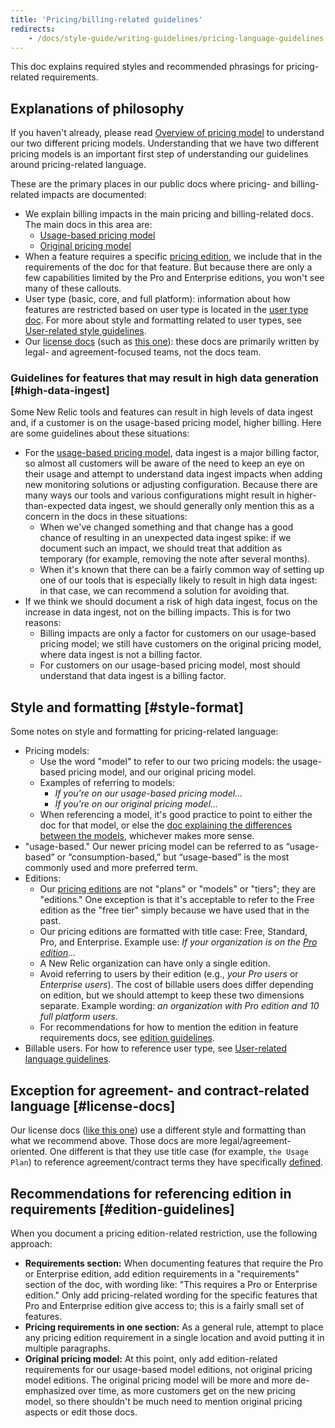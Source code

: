 ```yaml
---
title: 'Pricing/billing-related guidelines'
redirects: 
    - /docs/style-guide/writing-guidelines/pricing-language-guidelines
---
```


This doc explains required styles and recommended phrasings for pricing-related requirements.

## Explanations of philosophy

If you haven't already, please read [Overview of pricing model](/docs/accounts/original-accounts-billing/original-product-based-pricing/overview-changes-pricing-user-model) to understand our two different pricing models. Understanding that we have two different pricing models is an important first step of understanding our guidelines around pricing-related language.

These are the primary places in our public docs where pricing- and billing-related impacts are documented:

* We explain billing impacts in the main pricing and billing-related docs. The main docs in this area are:
  * [Usage-based pricing model](/docs/accounts/accounts-billing/new-relic-one-pricing-billing/new-relic-one-pricing-billing/)
  * [Original pricing model](/docs/accounts/original-accounts-billing/product-pricing/product-based-pricing)
* When a feature requires a specific [pricing edition](/docs/accounts/accounts-billing/new-relic-one-pricing-billing/new-relic-one-pricing-billing/#editions), we include that in the requirements of the doc for that feature. But because there are only a few capabilities limited by the Pro and Enterprise editions, you won't see many of these callouts.
* User type (basic, core, and full platform): information about how features are restricted based on user type is located in the [user type doc](/docs/accounts/accounts-billing/new-relic-one-user-management/user-type). For more about style and formatting related to user types, see [User-related style guidelines](/docs/style-guide/word-choice/user-related-language-guidelines).
* Our [license docs](https://docs.newrelic.com/docs/licenses) (such as [this one](/docs/licenses/license-information/usage-plans/new-relic-one-usage-plan-descriptions)): these docs are primarily written by legal- and agreement-focused teams, not the docs team.

### Guidelines for features that may result in high data generation [#high-data-ingest]

Some New Relic tools and features can result in high levels of data ingest and, if a customer is on the usage-based pricing model, higher billing. Here are some guidelines about these situations:

* For the [usage-based pricing model](/docs/accounts/original-accounts-billing/original-product-based-pricing/overview-pricing-models), data ingest is a major billing factor, so almost all customers will be aware of the need to keep an eye on their usage and attempt to understand data ingest impacts when adding new monitoring solutions or adjusting configuration. Because there are many ways our tools and various configurations might result in higher-than-expected data ingest, we should generally only mention this as a concern in the docs in these situations:
  * When we've changed something and that change has a good chance of resulting in an unexpected data ingest spike: if we document such an impact, we should treat that addition as temporary (for example, removing the note after several months).
  * When it's known that there can be a fairly common way of setting up one of our tools that is especially likely to result in high data ingest: in that case, we can recommend a solution for avoiding that.
* If we think we should document a risk of high data ingest, focus on the increase in data ingest, not on the billing impacts. This is for two reasons:
  * Billing impacts are only a factor for customers on our usage-based pricing model; we still have customers on the original pricing model, where data ingest is not a billing factor.
  * For customers on our usage-based pricing model, most should understand that data ingest is a billing factor.

## Style and formatting [#style-format]

Some notes on style and formatting for pricing-related language:

* Pricing models:
  * Use the word "model" to refer to our two pricing models: the usage-based pricing model, and our original pricing model.
  * Examples of referring to models:
    * _If you're on our usage-based pricing model..._
    * _If you're on our original pricing model..._
  * When referencing a model, it's good practice to point to either the doc for that model, or else the [doc explaining the differences between the models](/docs/accounts/original-accounts-billing/original-product-based-pricing/overview-changes-pricing-user-model/#pricing-user-table), whichever makes more sense.
* "usage-based." Our newer pricing model can be referred to as “usage-based” or “consumption-based,” but “usage-based” is the most commonly used and more preferred term.
* Editions:
  * Our [pricing editions](/docs/accounts/accounts-billing/new-relic-one-pricing-billing/new-relic-one-pricing-billing/#editions) are not "plans" or "models" or "tiers"; they are "editions." One exception is that it's acceptable to refer to the Free edition as the "free tier" simply because we have used that in the past. 
  * Our pricing editions are formatted with title case: Free, Standard, Pro, and Enterprise. Example use: _If your organization is on the [Pro edition](/docs/accounts/accounts-billing/new-relic-one-pricing-billing/new-relic-one-pricing-billing/#editions)..._
  * A New Relic organization can have only a single edition.
  * Avoid referring to users by their edition (e.g., _your Pro users_ or _Enterprise users_). The cost of billable users does differ depending on edition, but we should attempt to keep these two dimensions separate. Example wording: _an organization with Pro edition and 10 full platform users_.
  * For recommendations for how to mention the edition in feature requirements docs, see [edition guidelines](#edition-guidelines).
* Billable users. For how to reference user type, see [User-related language guidelines](/docs/style-guide/writing-guidelines/user-related-language-guidelines).

## Exception for agreement- and contract-related language [#license-docs]

Our license docs ([like this one](/docs/licenses/license-information/usage-plans/new-relic-one-usage-plan-descriptions)) use a different style and formatting than what we recommend above. Those docs are more legal/agreement-oriented. One different is that they use title case (for example, `the Usage Plan`) to reference agreement/contract terms they have specifically [defined](/docs/licenses/license-information/product-definitions/legacy-product-definitions).

## Recommendations for referencing edition in requirements [#edition-guidelines]

When you document a pricing edition-related restriction, use the following approach:

* **Requirements section:** When documenting features that require the Pro or Enterprise edition, add edition requirements in a "requirements" section of the doc, with wording like: "This requires a Pro or Enterprise edition." Only add pricing-related wording for the specific features that Pro and Enterprise edition give access to; this is a fairly small set of features.
* **Pricing requirements in one section:** As a general rule, attempt to place any pricing edition requirement in a single location and avoid putting it in multiple paragraphs.
* **Original pricing model:** At this point, only add edition-related requirements for our usage-based model editions, not original pricing model editions. The original pricing model will be more and more de-emphasized over time, as more customers get on the new pricing model, so there shouldn't be much need to mention original pricing aspects or edit those docs.
